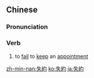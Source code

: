 {{also|失约}}
==Chinese==
{{zh-forms|s=失约}}

===Pronunciation===
{{zh-pron
|m=shīyuē
|c=sat1 joek3
|mn=qz,tw,xm:sit-iok/twv,zz:sit-iak
|cat=v
}}

===Verb===
{{zh-verb}}

# {{lb|zh|Advanced Mandarin}} to [[fail]] to [[keep]] an [[appointment]]

[[zh-min-nan:失約]]
[[ko:失約]]
[[ja:失約]]